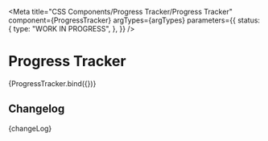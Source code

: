 
<Meta
  title="CSS Components/Progress Tracker/Progress Tracker"
  component={ProgressTracker}
  argTypes={argTypes}
  parameters={{
    status: {
      type: "WORK IN PROGRESS",
    },
  }}
/>

# Progress Tracker

<Canvas>
  <Story name="Progress Tracker" args={defaultArgs}>
    {ProgressTracker.bind({})}
  </Story>
</Canvas>

<ArgsTable story="Progress Tracker" />

## Changelog

<Description>{changeLog}</Description>
